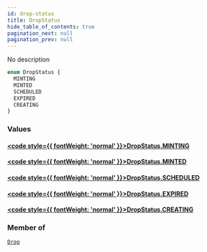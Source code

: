 ```yaml
---
id: drop-status
title: DropStatus
hide_table_of_contents: true
pagination_next: null
pagination_prev: null
---
```








No description

```graphql
enum DropStatus {
  MINTING
  MINTED
  SCHEDULED
  EXPIRED
  CREATING
}
```


### Values

#### [<code style={{ fontWeight: 'normal' }}>DropStatus.<b>MINTING</b></code>](#) 
> 
> 

#### [<code style={{ fontWeight: 'normal' }}>DropStatus.<b>MINTED</b></code>](#) 
> 
> 

#### [<code style={{ fontWeight: 'normal' }}>DropStatus.<b>SCHEDULED</b></code>](#) 
> 
> 

#### [<code style={{ fontWeight: 'normal' }}>DropStatus.<b>EXPIRED</b></code>](#) 
> 
> 

#### [<code style={{ fontWeight: 'normal' }}>DropStatus.<b>CREATING</b></code>](#) 
> 
> 



### Member of

[`Drop`](/api/objects/drop)  <Badge class="secondary" text="object"/>



